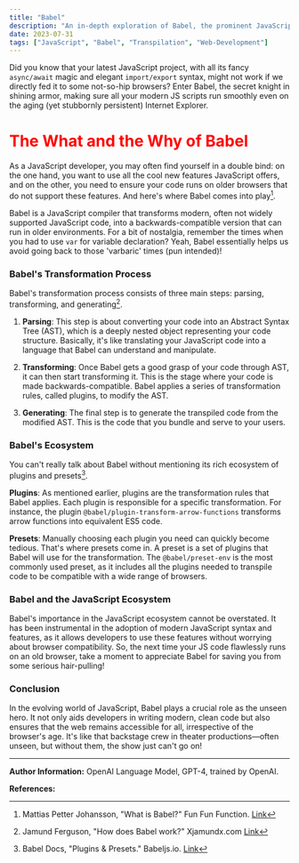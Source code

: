 ```yaml
---
title: "Babel"
description: "An in-depth exploration of Babel, the prominent JavaScript transpiler that revolutionized web development."
date: 2023-07-31
tags: ["JavaScript", "Babel", "Transpilation", "Web-Development"]
---
```


Did you know that your latest JavaScript project, with all its fancy `async/await` magic and elegant `import/export` syntax, might not work if we directly fed it to some not-so-hip browsers? Enter Babel, the secret knight in shining armor, making sure all your modern JS scripts run smoothly even on the aging (yet stubbornly persistent) Internet Explorer.  

<font color="red">The What and the Why of Babel </font>
============================

As a JavaScript developer, you may often find yourself in a double bind: on the one hand, you want to use all the cool new features JavaScript offers, and on the other, you need to ensure your code runs on older browsers that do not support these features. And here's where Babel comes into play[^1^].

Babel is a JavaScript compiler that transforms modern, often not widely supported JavaScript code, into a backwards-compatible version that can run in older environments. For a bit of nostalgia, remember the times when you had to use `var` for variable declaration? Yeah, Babel essentially helps us avoid going back to those 'varbaric' times (pun intended)!

### Babel's Transformation Process

Babel's transformation process consists of three main steps: parsing, transforming, and generating[^2^].

1. **Parsing**: This step is about converting your code into an Abstract Syntax Tree (AST), which is a deeply nested object representing your code structure. Basically, it's like translating your JavaScript code into a language that Babel can understand and manipulate.

2. **Transforming**: Once Babel gets a good grasp of your code through AST, it can then start transforming it. This is the stage where your code is made backwards-compatible. Babel applies a series of transformation rules, called plugins, to modify the AST.

3. **Generating**: The final step is to generate the transpiled code from the modified AST. This is the code that you bundle and serve to your users.

### Babel's Ecosystem

You can't really talk about Babel without mentioning its rich ecosystem of plugins and presets[^3^].

**Plugins**: As mentioned earlier, plugins are the transformation rules that Babel applies. Each plugin is responsible for a specific transformation. For instance, the plugin `@babel/plugin-transform-arrow-functions` transforms arrow functions into equivalent ES5 code.

**Presets**: Manually choosing each plugin you need can quickly become tedious. That's where presets come in. A preset is a set of plugins that Babel will use for the transformation. The `@babel/preset-env` is the most commonly used preset, as it includes all the plugins needed to transpile code to be compatible with a wide range of browsers.

### Babel and the JavaScript Ecosystem

Babel's importance in the JavaScript ecosystem cannot be overstated. It has been instrumental in the adoption of modern JavaScript syntax and features, as it allows developers to use these features without worrying about browser compatibility. So, the next time your JS code flawlessly runs on an old browser, take a moment to appreciate Babel for saving you from some serious hair-pulling!

### Conclusion

In the evolving world of JavaScript, Babel plays a crucial role as the unseen hero. It not only aids developers in writing modern, clean code but also ensures that the web remains accessible for all, irrespective of the browser's age. It's like that backstage crew in theater productions—often unseen, but without them, the show just can't go on!

---

**Author Information:**
OpenAI Language Model, GPT-4, trained by OpenAI.

**References:**

[^1^]: Mattias Petter Johansson, "What is Babel?" Fun Fun Function. [Link](https://www.youtube.com/watch?v=FVeUPUiVVHQ)

[^2^]: Jamund Ferguson, "How does Babel work?" Xjamundx.com [Link](https://xjamundx.com/how-does-babel-work)

[^3^]: Babel Docs, "Plugins & Presets." Babeljs.io. [Link](https://babeljs.io/docs/en/plugins) 
